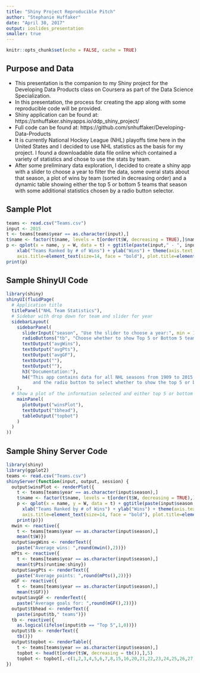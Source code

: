 ---
title: "Shiny Project Reproducible Pitch"
author: "Stephanie Huffaker"
date: "April 30, 2017"
output: ioslides_presentation
smaller: true
---

```{r setup, include=FALSE, tidy = TRUE}
knitr::opts_chunk$set(echo = FALSE, cache = TRUE)

```

## Purpose and Data {.smaller}

- This presentation is the companion to my Shiny project for the Developing Data Products class on Coursera as part of the Data Science Specialization.
- In this presentation, the process for creating the app along with some reproducible code will be provided.
- Shiny application can be found at: https://snhuffaker.shinyapps.io/ddp_shiny_project/
- Full code can be found at: https://github.com/snhuffaker/Developing-Data-Products
- It is currently National Hockey League (NHL) playoffs time here in the United States and I decided to use NHL statistics as the basis for my project. I found a downloadable data file online which contained a variety of statistics and chose to use the stats by team.
- After some preliminary data exploration, I decided to create a shiny app with a slider to choose a year to filter the data, some overal stats about that season, a plot of wins by team (sorted in decreasing order) and a dynamic table showing either the top 5 or bottom 5 teams that season with some additional statistics chosen by a radio button selector.
  
## Sample Plot {.smaller}

```{r echo = TRUE}
teams <- read.csv("Teams.csv")
input <- 2015
t <- teams[teams$year == as.character(input),]
t$name <- factor(t$name, levels = t[order(t$W, decreasing = TRUE),]$name)
p <- qplot(x = name, y = W, data = t) + ggtitle(paste(input," - ", input + 1, " Season Wins")) +
    xlab("Teams Ranked by # of Wins") + ylab("Wins") + theme(axis.text.x=element_text(angle=90, hjust=1, size = 12),
    axis.title=element_text(size=14, face = "bold"), plot.title=element_text(size=20, face = "bold"))
print(p)
```

## Sample ShinyUI Code {.smaller}

```{r echo = TRUE, eval = FALSE}
library(shiny)
shinyUI(fluidPage(
  # Application title
  titlePanel("NHL Team Statistics"),
  # Sidebar with drop down for team and slider for year
  sidebarLayout(
    sidebarPanel(
      sliderInput("season", "Use the slider to choose a year:", min = 1909, max = 2015, value = 2015, sep = ""),
      radioButtons("tb", "Choose whether to show Top 5 or Bottom 5 teams for the year", choices = c("Top 5", "Bottom 5"), selected = "Top 5"),
      textOutput("avgWins"),
      textOutput("avgPts"),
      textOutput("avgGF"),
      textOutput(""),
      textOutput(""),
      h3("Documentation:"),
      h4("This app contains data for all NHL seasons from 1909 to 2015. Use the slider to select a year to filter the data by season 
          and the radio button to select whether to show the top 5 or bottom 5 teams from that season")
    ),
  # Show a plot of the information selected and either top 5 or bottom 5 teams based on radio button selection
    mainPanel(
      plotOutput("winsPlot"),
      textOutput("tbhead"),
      tableOutput("topbot")
    )
  )
))

```

## Sample Shiny Server Code {.smaller}

```{r eval = FALSE, echo = TRUE}
library(shiny)
library(ggplot2)
teams <- read.csv("Teams.csv")
shinyServer(function(input, output, session) {
  output$winsPlot <- renderPlot({
    t <- teams[teams$year == as.character(input$season),]
    t$name <- factor(t$name, levels = t[order(t$W, decreasing = TRUE),]$name)
    p <- qplot(x = name, y = W, data = t) + ggtitle(paste(input$season," - ", input$season + 1, " Season Wins")) +
      xlab("Teams Ranked by # of Wins") + ylab("Wins") + theme(axis.text.x=element_text(angle=90, hjust=1, size = 12),
      axis.title=element_text(size=14, face = "bold"), plot.title=element_text(size=20, face = "bold"))
    print(p)})
  mwin <- reactive({
    t <- teams[teams$year == as.character(input$season),]
    mean(t$W)})
  output$avgWins <- renderText({
    paste("Average wins: ",round(mwin(),2))})
  mPts <- reactive({
    t <- teams[teams$year == as.character(input$season),]
    mean(t$Pts)runtime:shiny})
  output$avgPts <- renderText({
    paste("Average points: ",round(mPts(),2))})
  mGF <- reactive({
    t <- teams[teams$year == as.character(input$season),]
    mean(t$GF)})
  output$avgGF <- renderText({
    paste("Average goals for: ",round(mGF(),2))})
  output$tbhead <- renderText({
    paste(input$tb," teams")})
  tb <- reactive({
    as.logical(ifelse(input$tb == "Top 5",1,0))})
  output$tb <- renderText({
    tb()})
  output$topbot <- renderTable({
    t <- teams[teams$year == as.character(input$season),]
    topbot <- head(t[order(t$W, decreasing = tb()),],5)
    topbot <- topbot[,-c(1,2,3,4,5,6,7,8,15,16,20,21,22,23,24,25,26,27)]})
})
```

